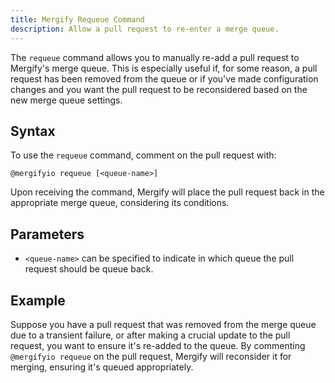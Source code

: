 ```yaml
---
title: Mergify Requeue Command
description: Allow a pull request to re-enter a merge queue.
---
```


The `requeue` command allows you to manually re-add a pull request to Mergify's
merge queue. This is especially useful if, for some reason, a pull request has
been removed from the queue or if you've made configuration changes and you
want the pull request to be reconsidered based on the new merge queue settings.

## Syntax

To use the `requeue` command, comment on the pull request with:

```text
@mergifyio requeue [<queue-name>]
```

Upon receiving the command, Mergify will place the pull request back in the
appropriate merge queue, considering its conditions.

## Parameters

- `<queue-name>` can be specified to indicate in which queue the pull request
  should be queue back.

## Example

Suppose you have a pull request that was removed from the merge queue due to a
transient failure, or after making a crucial update to the pull request, you
want to ensure it's re-added to the queue. By commenting `@mergifyio requeue`
on the pull request, Mergify will reconsider it for merging, ensuring it's
queued appropriately.
